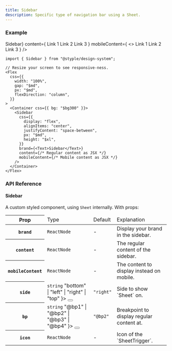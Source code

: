 ```yaml
---
title: Sidebar
description: Specific type of navigation bar using a Sheet.
---
```


### Example

<Preview>
  <Flex
    css={{
      width: "100%",
      gap: "$md",
      px: "$md",
      flexDirection: "column",
    }}
  >
    <Container css={{ bg: "$bg300" }}>
      <Sidebar
        css={{
          display: "flex",
          alignItems: "center",
          justifyContent: "space-between",
          px: "$md",
          height: "$xl",
        }}
        brand={<Text>Sidebar</Text>}
        content={
          <Flex css={{ height: "100%", alignItems: "center" }}>
            <NavLinkItem ghost href="/">Link 1</NavLinkItem>
            <NavLinkItem ghost href="/test">Link 2</NavLinkItem>
            <NavLinkItem ghost href="https://www.bitetap.com/">Link 3</NavLinkItem>
          </Flex>
        }
        mobileContent={
          <>
            <NavLinkItem ghost href="/">Link 1</NavLinkItem>
            <NavLinkItem ghost href="/test">Link 2</NavLinkItem>
            <NavLinkItem ghost href="https://www.bitetap.com/">Link 3</NavLinkItem>
          </>
        }
      />
    </Container>
  </Flex>
</Preview>

```tsx outline=true
import { Sidebar } from "@styple/design-system";

// Resize your screen to see responsive-ness.
<Flex
  css={{
    width: "100%",
    gap: "$md",
    px: "$md",
    flexDirection: "column",
  }}
>
  <Container css={{ bg: "$bg300" }}>
    <Sidebar
      css={{
        display: "flex",
        alignItems: "center",
        justifyContent: "space-between",
        px: "$md",
        height: "$xl",
      }}
      brand={<Text>Sidebar</Text>}
      content={/* Regular content as JSX */}
      mobileContent={/* Mobile content as JSX */} 
    />
  </Container>
</Flex>
```

### API Reference

#### Sidebar

A custom styled component, using `Sheet` internally. With props:

<Table>
  <Thead>
    <Tr>
      <Th>Prop</Th>
      <Td>Type</Td>
      <Td>Default</Td>
      <Td>Explanation</Td>
    </Tr>
  </Thead>
  <Tbody>
    <Tr>
      <Th>
        <Code>brand</Code>
      </Th>
      <Td>
        <Code color="normal">ReactNode</Code>
      </Td>
      <Td>-</Td>
      <Td><Text>Display your brand in the sidebar.</Text></Td>
    </Tr>
    <Tr>
      <Th>
        <Code>content</Code>
      </Th>
      <Td>
        <Code color="normal">ReactNode</Code>
      </Td>
      <Td>-</Td>
      <Td><Text>The regular content of the sidebar.</Text></Td>
    </Tr>
    <Tr>
      <Th>
        <Code>mobileContent</Code>
      </Th>
      <Td>
        <Code color="normal">ReactNode</Code>
      </Td>
      <Td>-</Td>
      <Td><Text>The content to display instead on mobile.</Text></Td>
    </Tr>
    <Tr>
      <Th>
        <Code>side</Code>
      </Th>
      <Td>
        <Code color="normal">string</Code>
        <Popover content={
          <Code color="normal">"bottom" | "left" | "right" | "top"</Code>
        }>
          <Button highlight size="circle" css={{
            size: "24px",
            p: 0,
            ml: "$xs",
            lineHeight: 0
          }}><Info size={16} style={{ verticalAlign: "middle" }} /></Button>
        </Popover>
      </Td>
      <Td><Code color="normal">"right"</Code></Td>
      <Td><Text>Side to show `Sheet` on.</Text></Td>
    </Tr>
    <Tr>
      <Th>
        <Code>bp</Code>
      </Th>
      <Td>
        <Code color="normal">string</Code>
        <Popover content={
          <Code color="normal">"@bp1" | "@bp2" | "@bp3" | "@bp4"</Code>
        }>
          <Button highlight size="circle" css={{
            size: "24px",
            p: 0,
            ml: "$xs",
            lineHeight: 0
          }}><Info size={16} style={{ verticalAlign: "middle" }} /></Button>
        </Popover>
      </Td>
      <Td><Code color="normal">"@bp2"</Code></Td>
      <Td><Text>Breakpoint to display regular content at.</Text></Td>
    </Tr>
    <Tr>
      <Th>
        <Code>icon</Code>
      </Th>
      <Td>
        <Code color="normal">ReactNode</Code>
      </Td>
      <Td>-</Td>
      <Td><Text>Icon of the `SheetTrigger`.</Text></Td>
    </Tr>
  </Tbody>
</Table>
